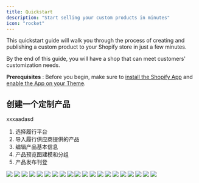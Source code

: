 ```yaml
---
title: Quickstart
description: "Start selling your custom products in minutes"
icon: "rocket"
---
```


This quickstart guide will walk you through the process of creating and publishing a custom product to your Shopify store in just a few minutes.

By the end of this guide, you will have a shop that can meet customers' customization needs.

<Tip>**Prerequisites** : Before you begin, make sure to [install the Shopify App]() and [enable the App on your Theme]().</Tip>

## 创建一个定制产品
xxxaadasd
1. 选择履行平台
2. 导入履行供应商提供的产品
3. 编辑产品基本信息
4. 产品预览图建模和分组
5. 产品发布刊登

<Frame caption="选择履行商产品">
  <img src="/images/get-started/PixPin_2025-04-28_16-35-29.png" />
</Frame>

<Frame caption="选择履行商产品">
  <img src="/images/get-started/PixPin_2025-04-28_17-01-26.png" />
</Frame>

<Frame caption="选择履行商产品">
  <img src="/images/get-started/PixPin_2025-04-28_16-46-05.png" />
</Frame>

<Frame caption="选择履行商产品">
  <img src="/images/get-started/PixPin_2025-04-28_16-47-40.png" />
</Frame>

<Frame caption="选择履行商产品">
  <img src="/images/get-started/PixPin_2025-04-28_17-07-35.png" />
</Frame>

<Frame caption="选择履行商产品">
  <img src="/images/get-started/PixPin_2025-04-28_17-40-59.png" />
</Frame>

<Frame caption="选择履行商产品">
  <img src="/images/get-started/PixPin_2025-04-28_17-39-59.png" />
</Frame>

<Frame caption="选择履行商产品">
  <img src="/images/get-started/PixPin_2025-04-28_17-41-55.png" />
</Frame>

<Frame caption="选择履行商产品">
  <img src="/images/get-started/PixPin_2025-04-28_17-43-41.png" />
</Frame>

<Frame caption="选择履行商产品">
  <img src="/images/get-started/PixPin_2025-04-28_17-44-53.png" />
</Frame>

<Frame caption="选择履行商产品">
  <img src="/images/get-started/PixPin_2025-04-28_17-46-08.png" />
</Frame>

<Frame caption="选择履行商产品">
  <img src="/images/get-started/PixPin_2025-04-28_17-47-58.png" />
</Frame>

<Frame caption="选择履行商产品">
  <img src="/images/get-started/PixPin_2025-04-28_17-54-21.png" />
</Frame>

<Frame caption="选择履行商产品">
  <img src="/images/get-started/PixPin_2025-04-28_17-56-35.png" />
</Frame>

<Frame caption="选择履行商产品">
  <img src="/images/get-started/PixPin_2025-04-28_17-58-31.png" />
</Frame>

<Frame caption="选择履行商产品">
  <img src="/images/get-started/PixPin_2025-04-28_17-59-57.png" />
</Frame>

<Frame caption="选择履行商产品">
  <img src="/images/get-started/PixPin_2025-04-28_18-00-38.png" />
</Frame>

<Frame caption="选择履行商产品">
  <img src="/images/get-started/PixPin_2025-04-28_18-06-01.png" />
</Frame>

<Frame caption="选择履行商产品">
  <img src="/images/get-started/PixPin_2025-04-28_18-09-20.png" />
</Frame>

<Frame caption="选择履行商产品">
  <img src="/images/get-started/PixPin_2025-04-28_18-10-04.png" />
</Frame>